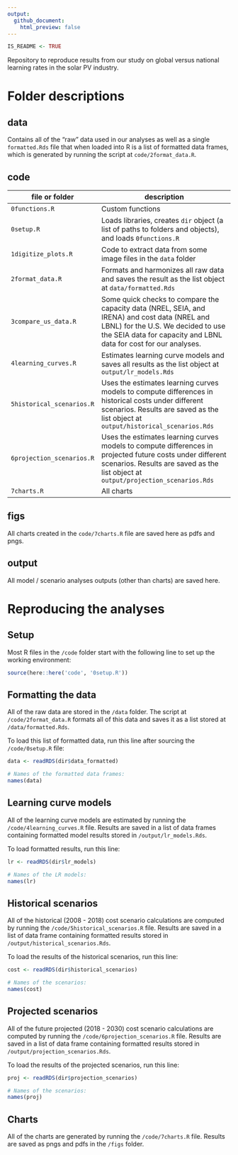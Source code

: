 ```yaml
---
output:
  github_document:
    html_preview: false
---
```


<!-- README.md is generated from README.Rmd. Please edit that file -->

```r
IS_README <- TRUE
```

Repository to reproduce results from our study on global versus national learning rates in the solar PV industry.

# Folder descriptions

## data

Contains all of the "raw" data used in our analyses as well as a single `formatted.Rds` file that when loaded into R is a list of formatted data frames, which is generated by running the script at `code/2format_data.R`.

## code

file or folder | description
-----|--------------------------------
`0functions.R` | Custom functions
`0setup.R` | Loads libraries, creates `dir` object (a list of paths to folders and objects), and loads `0functions.R`
`1digitize_plots.R` | Code to extract data from some image files in the `data` folder
`2format_data.R` | Formats and harmonizes all raw data and saves the result as the list object at `data/formatted.Rds`
`3compare_us_data.R` | Some quick checks to compare the capacity data (NREL, SEIA, and IRENA) and cost data (NREL and LBNL) for the U.S. We decided to use the SEIA data for capacity and LBNL data for cost for our analyses.
`4learning_curves.R` | Estimates learning curve models and saves all results as the list object at `output/lr_models.Rds`
`5historical_scenarios.R` | Uses the estimates learning curves models to compute differences in historical costs under different scenarios. Results are saved as the list object at `output/historical_scenarios.Rds`
`6projection_scenarios.R` | Uses the estimates learning curves models to compute differences in projected future costs under different scenarios. Results are saved as the list object at `output/projection_scenarios.Rds`
`7charts.R` | All charts

## figs

All charts created in the `code/7charts.R` file are saved here as pdfs and pngs.

## output

All model / scenario analyses outputs (other than charts) are saved here.

# Reproducing the analyses

## Setup

Most R files in the `/code` folder start with the following line to set up the working environment:

```r
source(here::here('code', '0setup.R'))
```

## Formatting the data

All of the raw data are stored in the `/data` folder. The script at `/code/2format_data.R` formats all of this data and saves it as a list stored at `/data/formatted.Rds`.

To load this list of formatted data, run this line after sourcing the `/code/0setup.R` file:

```r
data <- readRDS(dir$data_formatted)

# Names of the formatted data frames:
names(data)
```

## Learning curve models

All of the learning curve models are estimated by running the `/code/4learning_curves.R` file. Results are saved in a list of data frames containing formatted model results stored in `/output/lr_models.Rds`.

To load formatted results, run this line:

```r
lr <- readRDS(dir$lr_models)

# Names of the LR models:
names(lr)
```

## Historical scenarios

All of the historical (2008 - 2018) cost scenario calculations are computed by running the `/code/5historical_scenarios.R` file. Results are saved in a list of data frame containing formatted results stored in `/output/historical_scenarios.Rds`.

To load the results of the historical scenarios, run this line:

```r
cost <- readRDS(dir$historical_scenarios)

# Names of the scenarios:
names(cost)
```

## Projected scenarios

All of the future projected (2018 - 2030) cost scenario calculations are computed by running the `/code/6projection_scenarios.R` file. Results are saved in a list of data frame containing formatted results stored in `/output/projection_scenarios.Rds`.

To load the results of the projected scenarios, run this line:

```r
proj <- readRDS(dir$projection_scenarios)

# Names of the scenarios:
names(proj)
```

## Charts

All of the charts are generated by running the `/code/7charts.R` file. Results are saved as pngs and pdfs in the `/figs` folder.
